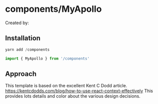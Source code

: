 <Meta title='client/components/MyApollo/readme' />

# components/MyApollo
Created by: 



## Installation

```javascript
yarn add /components
```

```javascript
import { MyApollo } from '/components'
```

## Approach

This template is based on the excellent Kent C Dodd article. <https://kentcdodds.com/blog/how-to-use-react-context-effectively> This provides lots details and color about the various design decisions.